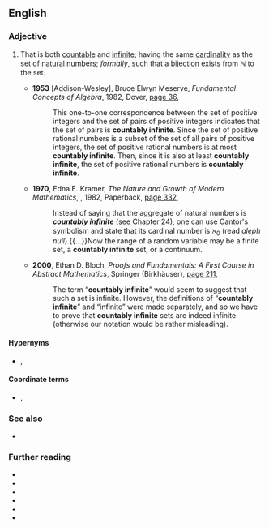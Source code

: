 ==English==

===Adjective===
{{en-adj|-}}

# {{lb|en|set theory|of a set}} That is both [[countable]] and [[infinite]]; having the same [[cardinality]] as the set of [[natural numbers]]; ''formally'', such that a [[bijection]] exists from [[ℕ]] to the set.
#* '''1953''' [Addison-Wesley], Bruce Elwyn Meserve, ''Fundamental Concepts of Algebra'', 1982, Dover, [https://books.google.com.au/books?id=qtuySdnGDtoC&pg=PA36&dq=%22countably+infinite%22&hl=en&sa=X&ved=0ahUKEwiAwbDH647cAhXCj5QKHXEpDAYQ6AEISzAG#v=onepage&q=%22countably%20infinite%22&f=false page 36],
#*: This one-to-one correspondence between the set of positive integers and the set of pairs of positive integers indicates that the set of pairs is '''countably infinite'''. Since the set of positive rational numbers is a subset of the set of all pairs of positive integers, the set of positive rational numbers is at most '''countably infinite'''. Then, since it is also at least '''countably infinite''', the set of positive rational numbers is '''countably infinite'''.
#* '''1970''', Edna E. Kramer, ''The Nature and Growth of Modern Mathematics'', {{w|Princeton University Press}}, 1982, Paperback, [https://books.google.com.au/books?id=LLEZQC74gVcC&pg=PA332&dq=%22countably+infinite%22&hl=en&sa=X&ved=0ahUKEwiAwbDH647cAhXCj5QKHXEpDAYQ6AEIVzAI#v=onepage&q=%22countably%20infinite%22&f=false page 332],
#*: Instead of saying that the aggregate of natural numbers is '''''countably infinite''''' (see Chapter 24), one can use Cantor's symbolism and state that its cardinal number is <math>\aleph_0</math> (read ''aleph null'').{{...}}Now the range of a random variable may be a finite set, a '''countably infinite''' set, or a continuum.
#* '''2000''', Ethan D. Bloch, ''Proofs and Fundamentals: A First Course in Abstract Mathematics'', Springer (Birkhäuser), [https://books.google.com.au/books?id=vJLqBwAAQBAJ&pg=PA211&dq=%22countably+infinite%22&hl=en&sa=X&ved=0ahUKEwiAwbDH647cAhXCj5QKHXEpDAYQ6AEIbjAM#v=onepage&q=%22countably%20infinite%22&f=false page 211],
#*: The term “'''countably infinite'''” would seem to suggest that such a set is infinite. However, the definitions of “'''countably infinite'''” and “infinite” were made separately, and so we have to prove that '''countably infinite''' sets are indeed infinite (otherwise our notation would be rather misleading).

====Hypernyms====
* {{sense|set theory}} {{l|en|countable}}, {{l|en|infinite}}

====Coordinate terms====
* {{sense|set theory}} {{l|en|finite}}, {{l|en|uncountable}}

===See also===
* {{l|en|continuum}}

===Further reading===
* {{pedialite|Countable set}}
* {{pedialite|Aleph number}}
* {{pedialite|Cardinal number}}
* {{pedialite|Counting}}
* {{pedialite|Ordinal number}}
* {{pedialite|Hilbert's paradox of the Grand Hotel}}